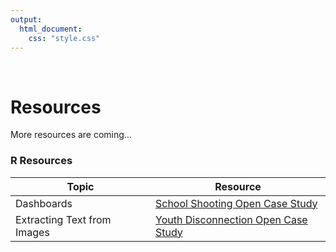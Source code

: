 ```yaml
---
output:
  html_document:
    css: "style.css"
---
```


&nbsp;
&nbsp;
&nbsp;
&nbsp;
&nbsp;
&nbsp;

# Resources

More resources are coming...

### **R Resources**

<div class = table_style>
|Topic| Resource|
|-------------------|------------------------|
|Dashboards| [School Shooting Open Case Study](https://www.opencasestudies.org/ocs-bp-school-shootings-dashboard/)|
|Extracting Text from Images|[Youth Disconnection Open Case Study](https://www.opencasestudies.org/ocs-bp-youth-disconnection/)|
<div>



 


